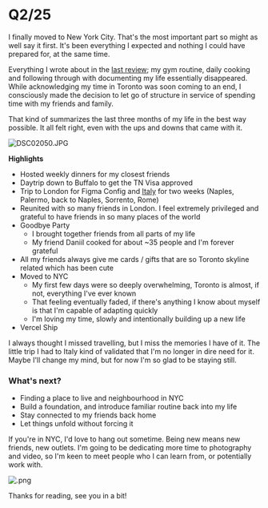 # Q2/25

I finally moved to New York City. That's the most important part so might as well say it first. It's been everything I expected and nothing I could have prepared for, at the same time.

Everything I wrote about in the [last review](/p/q1-2025); my gym routine, daily cooking and following through with documenting my life essentially disappeared. While acknowledging my time in Toronto was soon coming to an end, I consciously made the decision to let go of structure in service of spending time with my friends and family.

That kind of summarizes the last three months of my life in the best way possible. It all felt right, even with the ups and downs that came with it.

![DSC02050.JPG](https://res.craft.do/user/full/e641214a-6813-30a3-197b-99e0c353494a/doc/c1f4c936-1b10-4812-95e3-6459ad70edc5/bf0f0160-8ef8-47ea-aa85-7a57632e95aa)

**Highlights**

- Hosted weekly dinners for my closest friends
- Daytrip down to Buffalo to get the TN Visa approved
- Trip to London for Figma Config and [Italy](/os/notes/italy) for two weeks (Naples, Palermo, back to Naples, Sorrento, Rome)
- Reunited with so many friends in London. I feel extremely privileged and grateful to have friends in so many places of the world
- Goodbye Party
  - I brought together friends from all parts of my life
  - My friend Daniil cooked for about ~35 people and I'm forever grateful
- All my friends always give me cards / gifts that are so Toronto skyline related which has been cute
- Moved to NYC
  - My first few days were so deeply overwhelming, Toronto is almost, if not, everything I've ever known
  - That feeling eventually faded, if there's anything I know about myself is that I'm capable of adapting quickly
  - I'm loving my time, slowly and intentionally building up a new life
- Vercel Ship

I always thought I missed travelling, but I miss the memories I have of it. The little trip I had to Italy kind of validated that I'm no longer in dire need for it. Maybe I'll change my mind, but for now I'm so glad to be staying still.

### What's next?

- Finding a place to live and neighbourhood in NYC
- Build a foundation, and introduce familiar routine back into my life
- Stay connected to my friends back home
- Let things unfold without forcing it

If you're in NYC, I'd love to hang out sometime. Being new means new friends, new outlets. I'm going to be dedicating more time to photography and video, so I'm keen to meet people who I can learn from, or potentially work with.

![ .png](https://inqeleafibjx2dzc.public.blob.vercel-storage.com/concert-grid)

Thanks for reading, see you in a bit!
